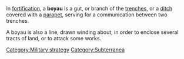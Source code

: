 {{Orphan|June 2006}} 
In [[fortification]], a '''boyau''' is a gut, or branch of the [[trench]]es, or a [[ditch]] covered with a [[parapet]], serving for a communication between two trenches. 

A boyau is also a line, drawn winding about, in order to enclose several tracts of land, or to attack some works.

{{1728}}

[[Category:Military strategy]]
[[Category:Subterranea]]


{{fort-stub}}